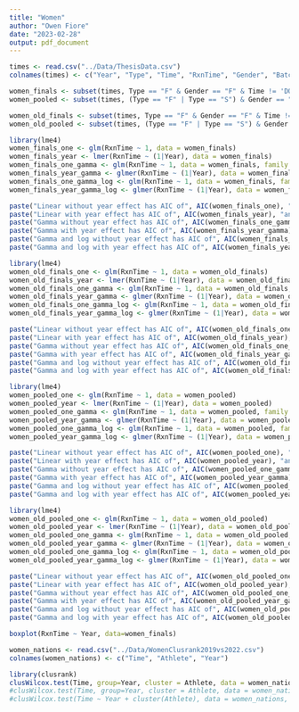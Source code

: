 ```yaml
---
title: "Women"
author: "Owen Fiore"
date: "2023-02-28"
output: pdf_document
---
```


```r
times <- read.csv("../Data/ThesisData.csv")
colnames(times) <- c("Year", "Type", "Time", "RxnTime", "Gender", "Batch")
```

```r
women_finals <- subset(times, Type == "F" & Gender == "F" & Time != 'DQ') # & Year < 2022)
women_pooled <- subset(times, (Type == "F" | Type == "S") & Gender == "F" & Time != 'DQ')
```

```r
women_old_finals <- subset(times, Type == "F" & Gender == "F" & Time != 'DQ' & Year < 2022)
women_old_pooled <- subset(times, (Type == "F" | Type == "S") & Gender == "F" & Time != 'DQ' & Year < 2022)
```

```r
library(lme4)
women_finals_one <- glm(RxnTime ~ 1, data = women_finals)
women_finals_year <- lmer(RxnTime ~ (1|Year), data = women_finals)
women_finals_one_gamma <- glm(RxnTime ~ 1, data = women_finals, family = Gamma)
women_finals_year_gamma <- glmer(RxnTime ~ (1|Year), data = women_finals, family = Gamma)
women_finals_one_gamma_log <- glm(RxnTime ~ 1, data = women_finals, family = Gamma(link = "log"))
women_finals_year_gamma_log <- glmer(RxnTime ~ (1|Year), data = women_finals, family = Gamma(link = "log"))

paste("Linear without year effect has AIC of", AIC(women_finals_one), "and log-lik of", logLik(women_finals_one))
paste("Linear with year effect has AIC of", AIC(women_finals_year), "and log-lik of", logLik(women_finals_year))
paste("Gamma without year effect has AIC of", AIC(women_finals_one_gamma), "and log-lik of", logLik(women_finals_one_gamma))
paste("Gamma with year effect has AIC of", AIC(women_finals_year_gamma), "and log-lik of", logLik(women_finals_year_gamma))
paste("Gamma and log without year effect has AIC of", AIC(women_finals_one_gamma_log), "and log-lik of", logLik(women_finals_one_gamma_log))
paste("Gamma and log with year effect has AIC of", AIC(women_finals_year_gamma_log), "and log-lik of", logLik(women_finals_year_gamma_log))
```


```r
library(lme4)
women_old_finals_one <- glm(RxnTime ~ 1, data = women_old_finals)
women_old_finals_year <- lmer(RxnTime ~ (1|Year), data = women_old_finals)
women_old_finals_one_gamma <- glm(RxnTime ~ 1, data = women_old_finals, family = Gamma)
women_old_finals_year_gamma <- glmer(RxnTime ~ (1|Year), data = women_old_finals, family = Gamma)
women_old_finals_one_gamma_log <- glm(RxnTime ~ 1, data = women_old_finals, family = Gamma(link = "log"))
women_old_finals_year_gamma_log <- glmer(RxnTime ~ (1|Year), data = women_old_finals, family = Gamma(link = "log"))

paste("Linear without year effect has AIC of", AIC(women_old_finals_one), "and log-lik of", logLik(women_old_finals_one))
paste("Linear with year effect has AIC of", AIC(women_old_finals_year), "and log-lik of", logLik(women_old_finals_year))
paste("Gamma without year effect has AIC of", AIC(women_old_finals_one_gamma), "and log-lik of", logLik(women_old_finals_one_gamma))
paste("Gamma with year effect has AIC of", AIC(women_old_finals_year_gamma), "and log-lik of", logLik(women_old_finals_year_gamma))
paste("Gamma and log without year effect has AIC of", AIC(women_old_finals_one_gamma_log), "and log-lik of", logLik(women_old_finals_one_gamma_log))
paste("Gamma and log with year effect has AIC of", AIC(women_old_finals_year_gamma_log), "and log-lik of", logLik(women_old_finals_year_gamma_log))
```


```r
library(lme4)
women_pooled_one <- glm(RxnTime ~ 1, data = women_pooled)
women_pooled_year <- lmer(RxnTime ~ (1|Year), data = women_pooled)
women_pooled_one_gamma <- glm(RxnTime ~ 1, data = women_pooled, family = Gamma)
women_pooled_year_gamma <- glmer(RxnTime ~ (1|Year), data = women_pooled, family = Gamma)
women_pooled_one_gamma_log <- glm(RxnTime ~ 1, data = women_pooled, family = Gamma(link = "log"))
women_pooled_year_gamma_log <- glmer(RxnTime ~ (1|Year), data = women_pooled, family = Gamma(link = "log"))

paste("Linear without year effect has AIC of", AIC(women_pooled_one), "and log-lik of", logLik(women_pooled_one))
paste("Linear with year effect has AIC of", AIC(women_pooled_year), "and log-lik of", logLik(women_pooled_year))
paste("Gamma without year effect has AIC of", AIC(women_pooled_one_gamma), "and log-lik of", logLik(women_pooled_one_gamma))
paste("Gamma with year effect has AIC of", AIC(women_pooled_year_gamma), "and log-lik of", logLik(women_pooled_year_gamma))
paste("Gamma and log without year effect has AIC of", AIC(women_pooled_one_gamma_log), "and log-lik of", logLik(women_pooled_one_gamma_log))
paste("Gamma and log with year effect has AIC of", AIC(women_pooled_year_gamma_log), "and log-lik of", logLik(women_pooled_year_gamma_log))
```

```r
library(lme4)
women_old_pooled_one <- glm(RxnTime ~ 1, data = women_old_pooled)
women_old_pooled_year <- lmer(RxnTime ~ (1|Year), data = women_old_pooled)
women_old_pooled_one_gamma <- glm(RxnTime ~ 1, data = women_old_pooled, family = Gamma)
women_old_pooled_year_gamma <- glmer(RxnTime ~ (1|Year), data = women_old_pooled, family = Gamma)
women_old_pooled_one_gamma_log <- glm(RxnTime ~ 1, data = women_old_pooled, family = Gamma(link = "log"))
women_old_pooled_year_gamma_log <- glmer(RxnTime ~ (1|Year), data = women_old_pooled, family = Gamma(link = "log"))

paste("Linear without year effect has AIC of", AIC(women_old_pooled_one), "and log-lik of", logLik(women_old_pooled_one))
paste("Linear with year effect has AIC of", AIC(women_old_pooled_year), "and log-lik of", logLik(women_old_pooled_year))
paste("Gamma without year effect has AIC of", AIC(women_old_pooled_one_gamma), "and log-lik of", logLik(women_old_pooled_one_gamma))
paste("Gamma with year effect has AIC of", AIC(women_old_pooled_year_gamma), "and log-lik of", logLik(women_old_pooled_year_gamma))
paste("Gamma and log without year effect has AIC of", AIC(women_old_pooled_one_gamma_log), "and log-lik of", logLik(women_old_pooled_one_gamma_log))
paste("Gamma and log with year effect has AIC of", AIC(women_old_pooled_year_gamma_log), "and log-lik of", logLik(women_old_pooled_year_gamma_log))
```

```r
boxplot(RxnTime ~ Year, data=women_finals)
```
```r
women_nations <- read.csv("../Data/WomenClusrank2019vs2022.csv")
colnames(women_nations) <- c("Time", "Athlete", "Year")
```

```r
library(clusrank)
clusWilcox.test(Time, group=Year, cluster = Athlete, data = women_nations, alternative = "greater", method = "ds")
#clusWilcox.test(Time, group=Year, cluster = Athlete, data = women_nations, alternative = "greater", method = "rgl")
#clusWilcox.test(Time ~ Year + cluster(Athlete), data = women_nations, alternative = "greater", method = "ds")
```


